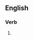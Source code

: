 ==English==

===Verb===
{{head|en|verb form}}

# {{present participle of|polycondense|lang=en|nocat=1}}